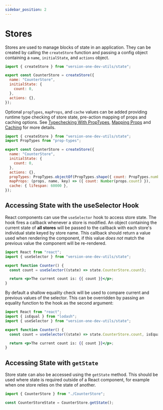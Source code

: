 ```yaml
---
sidebar_position: 2
---
```


# Stores

Stores are used to manage blocks of state in an application. They can be created by calling the `createStore` function and passing a config object containing a `name`, `initialState`, and `actions` object.

```javascript
import { createStore } from "version-one-dev-utils/state";

export const CounterStore = createStore({
  name: "CounterStore",
  initialState: {
    count: 0,
  },
  actions: {},
});
```

Optional `propTypes`, `mapProps`, and `cache` values can be added providing runtime type checking of store state, pre-action mapping of props and caching options.
See [Typechecking With PropTypes](https://reactjs.org/docs/typechecking-with-proptypes.html), [Mapping Props](mappingProps) and [Caching](caching) for more details.

```javascript
import { createStore } from "version-one-dev-utils/state";
import PropTypes from "prop-types";

export const CounterStore = createStore({
  name: "CounterStore",
  initialState: {
    count: 0,
  },
  actions: {},
  propTypes: PropTypes.objectOf(PropTypes.shape({ count: PropTypes.number })),
  mapProps: (props, name, key) => ({ count: Number(props.count) }),
  cache: { lifespan: 60000 },
});
```

## Accessing State with the useSelector Hook

React components can use the `useSelector` hook to access store state.
The hook fires a callback whenever a store is modified.
An object containing the current state of **all stores** will be passed to the callback with each store's individual state keyed by store name.
This callback should return a value used when rendering the component, if this value _does not_ match the previous value the component will be re-rendered.

```jsx
import React from "react";
import { useSelector } from "version-one-dev-utils/state";

export function Counter() {
  const count = useSelector((state) => state.CounterStore.count);

  return <p>The current count is: {{ count }}</p>;
}
```

By default a shallow equality check will be used to compare current and previous values of the selector.
This can be overridden by passing an equality function to the hook as the second argument:

```jsx
import React from "react";
import { isEqual } from "lodash";
import { useSelector } from "version-one-dev-utils/state";

export function Counter() {
  const count = useSelector((state) => state.CounterStore.count, isEqual);

  return <p>The current count is: {{ count }}</p>;
}
```

## Accessing State with `getState`

Store state can also be accessed using the `getState` method.
This should be used where state is required outside of a React component, for example when one store relies on the state of another.

```jsx
import { CounterStore } from "./CounterStore";

const CounterStoreState = CounterStore.getState();
```
